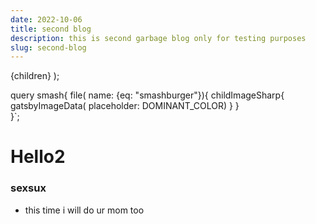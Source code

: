```yaml
---
date: 2022-10-06
title: second blog
description: this is second garbage blog only for testing purposes
slug: second-blog
---
```

<Layout> {children}</Layout>
);


query smash{
	file( name: {eq: "smashburger"}){
		childImageSharp{
			gatsbyImageData( placeholder: DOMINANT_COLOR)
		}
	}	
}`;

# Hello2

### sexsux
- this time i will do ur mom too

<GatsbyImage image={getImage(props.data.file)}
	     alt="idek what a smash burger is but ok"
/>
